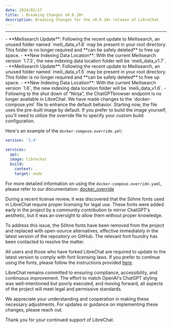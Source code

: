 ```yaml
---
date: 2024/02/17
title: ⚠️ Breaking Changes v0.6.10+
description: Breaking Changes for the v0.6.10+ release of LibreChat
---
```



<ChangelogHeader />

---

<Callout type="info" title="Meilisearch v1.7" emoji="🔍">
  - **Meilisearch Update**: Following the recent update to Meilisearch, an unused folder named
  `meili_data_v1.6` may be present in your root directory. This folder is no longer required and
  **can be safely deleted** to free up space. - **New Indexing Data Location**: With the current
  Meilisearch version `1.7.3`, the new indexing data location folder will be `meili_data_v1.7`.
</Callout>

<Callout type="info" title="Meilisearch v1.6" emoji="🔍">
  - **Meilisearch Update**: Following the recent update to Meilisearch, an unused folder named
  `meili_data_v1.5` may be present in your root directory. This folder is no longer required and
  **can be safely deleted** to free up space. - **New Indexing Data Location**: With the current
  Meilisearch version `1.6`, the new indexing data location folder will be `meili_data_v1.6`.
</Callout>

<Callout type="error" title="Ninja 🥷🪦">
  - Following to the shut down of "Ninja", the ChatGPTbrowser endpoint is no longer available in
  LibreChat.
</Callout>

<Callout type="warning" title="`docker-compose.yml` Update" emoji='🐋'>
We have made changes to the `docker-compose.yml` file to enhance the default behavior. Starting now, the file uses the pre-built image by default. If you prefer to build the image yourself, you'll need to utilize the override file to specify your custom build configuration.

Here's an example of the `docker-compose.override.yml`:

```yaml
version: '3.4'

services:
  api:
  image: librechat
  build:
    context: .
    target: node
```

For more detailed information on using the `docker-compose.override.yaml`, please refer to our documentation: [docker_override](https://docs.librechat.ai/install/configuration/docker_override.html)

</Callout>

<Callout type="note" title="Söhne Font Licensing Issue">
During a recent license review, it was discovered that the Söhne fonts used in LibreChat require proper licensing for legal use. These fonts were added early in the project by a community contribution to mirror ChatGPT's aesthetic, but it was an oversight to allow them without proper knowledge.

To address this issue, the Söhne fonts have been removed from the project and replaced with open-source alternatives, effective immediately in the latest version of the repository on GitHub. The relevant font foundry has been contacted to resolve the matter.

All users and those who have forked LibreChat are required to update to the latest version to comply with font licensing laws. If you prefer to continue using the fonts, please follow the instructions provided [here](https://gist.github.com/danny-avila/e1d623e51b24cf0989865197bb788102).

LibreChat remains committed to ensuring compliance, accessibility, and continuous improvement. The effort to match OpenAI's ChatGPT styling was well-intentioned but poorly executed, and moving forward, all aspects of the project will meet legal and permissive standards.

We appreciate your understanding and cooperation in making these necessary adjustments. For updates or guidance on implementing these changes, please reach out.

Thank you for your continued support of LibreChat.

</Callout>
